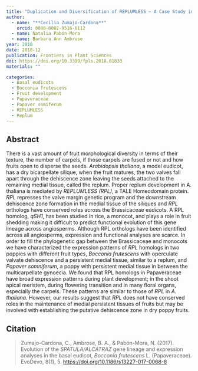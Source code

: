 ```yaml
---
title: "Duplication and Diversification of REPLUMLESS – A Case Study in the Papaveraceae"
author:
  - name: "**Cecilia Zumajo-Cardona**"
    orcid: 0000-0002-9516-6112
  - name: Natalia Pabón-Mora
  - name: Barbara Ann Ambrose
year: 2018
date: 2018-12
publication: Frontiers in Plant Sciences
doi: https://doi.org/10.3389/fpls.2018.01833
materials: ""

categories:
  - Basal eudicots
  - Bocconia frutescens
  - Fruit development
  - Papaveraceae
  - Papaver somiferum
  - REPLUMLESS
  - Replum
---
```


## Abstract

There is a vast amount of fruit morphological diversity in terms of their texture, the number of carpels, if those carpels are fused or not and how fruits open to disperse the seeds. *Arabidopsis thaliana*, a model eudicot, has a dry bicarpellate silique, when the fruit matures, the two valves fall apart through the dehiscence zone leaving the seeds attached to the remaining medial tissue, called the replum. Proper replum development in A. thaliana is mediated by *REPLUMLESS (RPL)*, a TALE Homeodomain protein. *RPL* represses the valve margin genetic program and the downstream dehiscence zone formation in the medial tissue of the siliques and *RPL* orthologs have conserved roles across the Brassicaceae eudicots. A RPL homolog, *qSH1*, has been studied in rice, a monocot, and plays a role in fruit shedding making it difficult to predict functional evolution of this gene lineage across angiosperms. Although RPL orthologs have been identified across all angiosperms, expression and functional analyses are scarce. In order to fill the phylogenetic gap between the Brassicaceae and monocots we have characterized the expression patterns of *RPL* homologs in two poppies with different fruit types, *Bocconia frutescens* with operculate valvate dehiscence and a persistent medial tissue, similar to a replum, and *Papaver somniferum*, a poppy with persistent medial tissue in between the multicarpellate gynoecia. We found that RPL homologs in Papaveraceae have broad expression patterns during plant development; in the shoot apical meristem, during flowering transition and in many floral organs, especially the carpels. These patterns are similar to those of *RPL* in *A. thaliana*. However, our results suggest that *RPL* does not have conserved roles in the maintenance of medial persistent tissues of fruits but may be involved with establishing the putative dehiscence zone in dry poppy fruits.

## Citation

> Zumajo-Cardona, C., Ambrose, B. A., & Pabón-Mora, N. (2017). Evolution of the *SPATULA/ALCATRAZ* gene lineage and expression analyses in the basal eudicot, *Bocconia frutescens* L. (Papaveraceae). EvoDevo, 8(1), 5. <https://doi.org/10.1186/s13227-017-0068-8>
